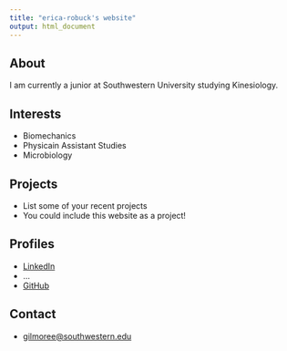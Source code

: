 ```yaml
---
title: "erica-robuck's website"
output: html_document
---
```


## About

I am currently a junior at Southwestern University studying Kinesiology.



## Interests

* Biomechanics
* Physicain Assistant Studies
* Microbiology

## Projects

* List some of your recent projects
* You could include this website as a project!

## Profiles 

* [LinkedIn](https://www.linkedin.com/in/erica-robuck/)
* ...
* [GitHub](http://github.com/erica-robuck)

## Contact

* [gilmoree@southwestern.edu](mailto:gilmoree@southwestern.edu)
